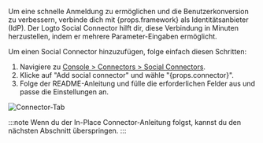 
Um eine schnelle Anmeldung zu ermöglichen und die Benutzerkonversion zu verbessern, verbinde dich mit {props.framework} als Identitätsanbieter (IdP).
Der Logto Social Connector hilft dir, diese Verbindung in Minuten herzustellen, indem er mehrere Parameter-Eingaben ermöglicht.

Um einen Social Connector hinzuzufügen, folge einfach diesen Schritten:

1. Navigiere zu [Console > Connectors > Social Connectors](https://cloud.logto.io/to/connectors/social).
2. Klicke auf "Add social connector" und wähle "{props.connector}".
3. Folge der README-Anleitung und fülle die erforderlichen Felder aus und passe die Einstellungen an.

<img src={connectorTabSocialImage} alt="Connector-Tab" />

:::note
Wenn du der In-Place Connector-Anleitung folgst, kannst du den nächsten Abschnitt überspringen.
:::
